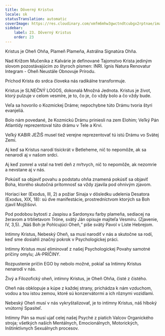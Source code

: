 ```yaml
---
title: Dôverný Kristus
locale: sk
statusTranslation: automatic
coverImage: https://res.cloudinary.com/xmfm6mhw3gwctndtcubgx2rptnae/image/upload/v1741354419/small_cover_la_gran_rebelion_28716e29d2.webp
sidebar:
    label: 23. Dôverný Kristus
    order: 23
---
```

Kristus je Oheň Ohňa, Plameň Plameňa, Astrálna Signatúra Ohňa.

Nad Krížom Mučeníka z Kalvárie je definované Tajomstvo Krista jediným slovom pozostávajúcim zo štyroch písmen: INRI. Ignis Natura Renovatur Integram - Oheň Neustále Obnovuje Prírodu.

Príchod Krista do srdca človeka nás radikálne transformuje.

Kristus je SLNEČNÝ LOGOS, dokonalá Množná Jednota. Kristus je život, ktorý pulzuje v celom vesmíre, je to, čo je, čo vždy bolo a čo vždy bude.

Veľa sa hovorilo o Kozmickej Dráme; nepochybne túto Drámu tvoria štyri evanjeliá.

Bolo nám povedané, že Kozmickú Drámu priniesli na zem Elohim; Veľký Pán Atlantídy reprezentoval túto drámu v Tele a Krvi.

Veľký KABIR JEŽIŠ musel tiež verejne reprezentovať tú istú Drámu vo Svätej Zemi.

Aj keď sa Kristus narodí tisíckrát v Betleheme, nič to nepomôže, ak sa nenarodí aj v našom srdci.

Aj keď zomrel a vstal na tretí deň z mŕtvych, nič to nepomôže, ak nezomrie a nevstane aj v nás.

Pokúsiť sa objaviť povahu a podstatu ohňa znamená pokúsiť sa objaviť Boha, ktorého skutočná prítomnosť sa vždy zjavila pod ohnivým zjavom.

Horiaci ker (Exodus, III, 2) a požiar Sinaja v dôsledku udelenia Desatora (Exodus, XIX, 18): sú dve manifestácie, prostredníctvom ktorých sa Boh zjavil Mojžišovi.

Pod podobou bytosti z Jaspisu a Sardonyxu farby plameňa, sediacej na žeravom a trblietavom Tróne, svätý Ján opisuje majiteľa Vesmíru. (Zjavenie, IV, 3,5). „Náš Boh je Pohlcujúci Oheň,“ píše svätý Pavol v Liste Hebrejom.

Intímny Kristus, Nebeský Oheň, sa musí narodiť v nás a skutočne sa rodí, keď sme dosiahli značný pokrok v Psychologickej práci.

Intímny Kristus musí eliminovať z našej Psychologickej Povahy samotné príčiny omylu; JA-PRÍČINY.

Rozpustenie príčin EGO by nebolo možné, pokiaľ sa Intímny Kristus nenarodí v nás.

Živý a Filozofický oheň, intímny Kristus, je Oheň Ohňa, čisté z čistého.

Oheň nás obklopuje a kúpe z každej strany, prichádza k nám vzduchom, vodou a tou istou zemou, ktoré sú konzervátormi a ich rôznymi vozidlami.

Nebeský Oheň musí v nás vykryštalizovať, je to intímny Kristus, náš hlboký vnútorný Spasiteľ.

Intímny Pán sa musí ujať celej našej Psyché z piatich Valcov Organického stroja; všetkých našich Mentálnych, Emocionálnych, Motorických, Inštinktívnych Sexuálnych procesov.

